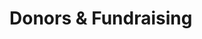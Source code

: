 
<Layout pageTitle="Funding" sidebarLinks={AboutSidebarLinks} activeHeaderLink="About">

# Donors & Fundraising
<InfoCard
    title="Volunteers"
    description='Many EDGI contributors are skilled volunteers who donate their labor.'
    link='https://www.envirodatagov.org'
    image={EDGI}
/>
<InfoCard
    title="Packard Foundation"
    description='Sustaining organizational funding.'
    link='https://www.packard.org'
    image={Packard}
/>
<InfoCard
    title="ESIP Lab"
    description='UX testing and website rebuild, 2021.'
    link='https://www.esipfed.org/lab'
    image={ESIP}
/>
<InfoCard
    title="Code for Science & Society Virtual Events Fund"
    description='Funding for highly accessible virtual events, made possible by grant number GBMF8449 from the Gordon and Betty Moore Foundation (https://doi.org/10.37807/GBMF8449).'
    link='https://www.eventfund.codeforscience.org'
    image={CSS}
/>
<InfoCard
    title="Northeastern University Lab for Texts, Maps, and Networks"
    description='Helped to fund the 2020 Intern program.'
    link='https://web.northeastern.edu/nulab'
    image={NEU}
/>
<InfoCard
    title="Stony Brook University"
    description='In-kind donation to mirror the databases core to this work.'
    link='https://it.stonybrook.edu/services/teaching-learning-lab'
    image={SBU}
/>
<InfoCard
    title="Doris Duke Charitable Foundation"
    description='Sustaining organizational funding.'
    link='https://ddcf.org'
    image={DDCF}
/>

</Layout>
